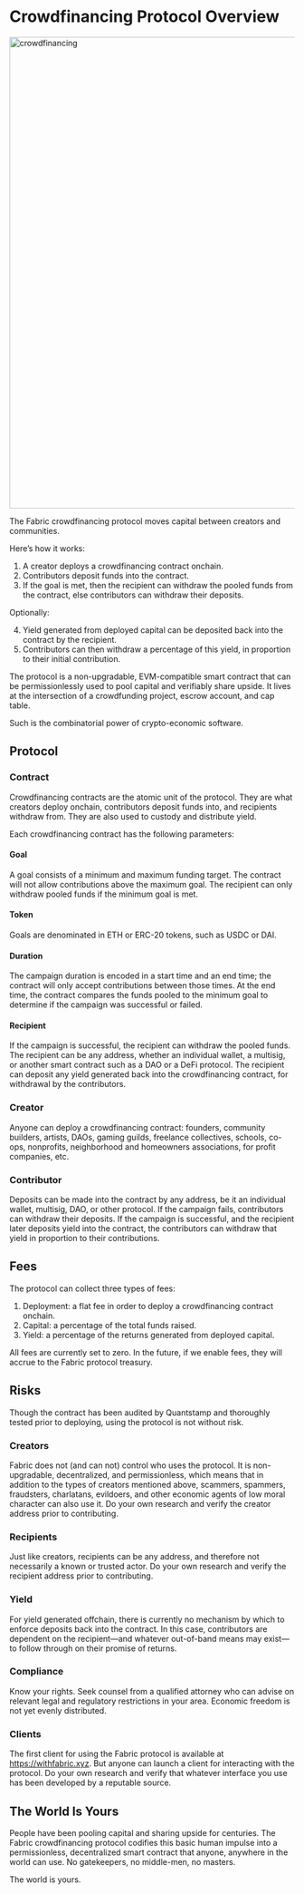 # Crowdfinancing Protocol Overview

<img width="832" alt="crowdfinancing" src="https://user-images.githubusercontent.com/587795/228884313-dacb8912-f6a1-40e1-bd18-03085a71f97f.png" />

The Fabric crowdfinancing protocol moves capital between creators and communities.

Here’s how it works:

1. A creator deploys a crowdfinancing contract onchain.
2. Contributors deposit funds into the contract.
3. If the goal is met, then the recipient can withdraw the pooled funds from the contract, else contributors can withdraw their deposits.

Optionally:

4. Yield generated from deployed capital can be deposited back into the contract by the recipient.
5. Contributors can then withdraw a percentage of this yield, in proportion to their initial contribution.

The protocol is a non-upgradable, EVM-compatible smart contract that can be permissionlessly used to pool capital and verifiably share upside. It lives at the intersection of a crowdfunding project, escrow account, and cap table.

Such is the combinatorial power of crypto-economic software.

## Protocol

### Contract

Crowdfinancing contracts are the atomic unit of the protocol. They are what creators deploy onchain, contributors deposit funds into, and recipients withdraw from. They are also used to custody and distribute yield.

Each crowdfinancing contract has the following parameters:

#### Goal
A goal consists of a minimum and maximum funding target. The contract will not allow contributions above the maximum goal. The recipient can only withdraw pooled funds if the minimum goal is met.

#### Token
Goals are denominated in ETH or ERC-20 tokens, such as USDC or DAI.

#### Duration
The campaign duration is encoded in a start time and an end time; the contract will only accept contributions between those times. At the end time, the contract compares the funds pooled to the minimum goal to determine if the campaign was successful or failed.

#### Recipient
If the campaign is successful, the recipient can withdraw the pooled funds. The recipient can be any address, whether an individual wallet, a multisig, or another smart contract such as a DAO or a DeFi protocol. The recipient can deposit any yield generated back into the crowdfinancing contract, for withdrawal by the contributors.

### Creator

Anyone can deploy a crowdfinancing contract: founders, community builders, artists, DAOs, gaming guilds, freelance collectives, schools, co-ops, nonprofits, neighborhood and homeowners associations, for profit companies, etc.

### Contributor

Deposits can be made into the contract by any address, be it an individual wallet, multisig, DAO, or other protocol. If the campaign fails, contributors can withdraw their deposits. If the campaign is successful, and the recipient later deposits yield into the contract, the contributors can withdraw that yield in proportion to their contributions.

## Fees

The protocol can collect three types of fees:

1. Deployment: a flat fee in order to deploy a crowdfinancing contract onchain.
2. Capital: a percentage of the total funds raised.
3. Yield: a percentage of the returns generated from deployed capital.

All fees are currently set to zero. In the future, if we enable fees, they will accrue to the Fabric protocol treasury.

## Risks

Though the contract has been audited by Quantstamp and thoroughly tested prior to deploying, using the protocol is not without risk.

### Creators

Fabric does not (and can not) control who uses the protocol. It is non-upgradable, decentralized, and permissionless, which means that in addition to the types of creators mentioned above, scammers, spammers, fraudsters, charlatans, evildoers, and other economic agents of low moral character can also use it. Do your own research and verify the creator address prior to contributing.

### Recipients

Just like creators, recipients can be any address, and therefore not necessarily a known or trusted actor. Do your own research and verify the recipient address prior to contributing.

### Yield

For yield generated offchain, there is currently no mechanism by which to enforce deposits back into the contract. In this case, contributors are dependent on the recipient—and whatever out-of-band means may exist—to follow through on their promise of returns.

### Compliance

Know your rights. Seek counsel from a qualified attorney who can advise on relevant legal and regulatory restrictions in your area. Economic freedom is not yet evenly distributed.

### Clients

The first client for using the Fabric protocol is available at https://withfabric.xyz. But anyone can launch a client for interacting with the protocol. Do your own research and verify that whatever interface you use has been developed by a reputable source.

## The World Is Yours

People have been pooling capital and sharing upside for centuries. The Fabric crowdfinancing protocol codifies this basic human impulse into a permissionless, decentralized smart contract that anyone, anywhere in the world can use. No gatekeepers, no middle-men, no masters.

The world is yours.
